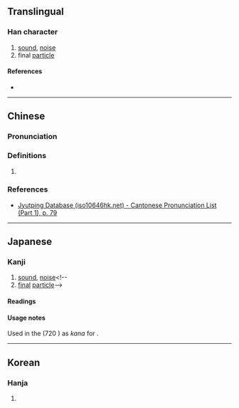 {{character info}}
==Translingual==

===Han character===
{{Han char|rn=30|rad=口|as=07|sn=10|four=62000|canj=RHDN|ids=⿰口利}}

# [[sound]], [[noise]]
# final [[particle]]

====References====
* {{Han ref|kx=0192.090|dkj=03706|dj=0411.170|hdz=10630.170|uh=550E|ud=21774|bh=D145|bd=53573}}

----

==Chinese==

===Pronunciation===
{{zh-pron
|m=lī
|c=li1
|cat=
}}

===Definitions===
{{zh-hanzi}}

# {{rfdef|zh|sort=口07}}

===References===
* [http://www.iso10646hk.net/jp/document/download.jsp Jyutping Database (iso10646hk.net) - Cantonese Pronunciation List (Part 1), p. 79]

----

==Japanese==

===Kanji===
{{ja-kanji|grade=|rs=口07}}

# [[sound]], [[noise]]<!--
# [[final]] [[particle]]-->

====Readings====
{{ja-readings
|goon=り
|kanon=り
|kun=こえ-<こゑ-
}}

====Usage notes====
Used in the ''{{w|Nihon Shoki}}'' (720 {{CE}}) as {{m|ja|借音|tr=shakuon}} ''kana'' for {{IPAfont|⟨ri⟩}}.

----

==Korean==

===Hanja===
{{ko-hanja|hangeul=리|rv=ri|mr=ri}}

# {{rfdef|ko|sort=口07}}